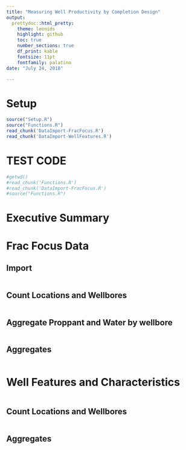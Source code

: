 ```yaml
---
title: "Measuring Well Productivity by Completion Design"
output:
  prettydoc::html_pretty:
    theme: leonids
    highlight: github
    toc: true
    number_sections: true
    df_print: kable
    fontsize: 11pt
    fontfamily: palatino
date: "July 24, 2018"

---
```

# Setup




<!-- ```{r code = readLines('Setup.R'), message=FALSE, warning=FALSE} -->
<!-- ``` -->

```r

source("Setup.R")
source("Functions.R")
read_chunk('DataImport-FracFocus.R')
read_chunk('DataImport-WellFeatures.R')

```




# TEST CODE #
```r

#getwd()
#read_chunk('Functions.R')
#read_chunk('DataImport-FracFocus.R')
#source("Functions.R")

```

# Executive Summary




# Frac Focus Data


## Import

```r
```

## Count Locations and Wellbores

```r
```

## Aggregate Proppant and Water by wellbore

```r
```

## Aggregates

```r
```

# Well Features and Characteristics

```r
```

## Count Locations and Wellbores

```r
```

## Aggregates

```r
```


```r



```




```r

```